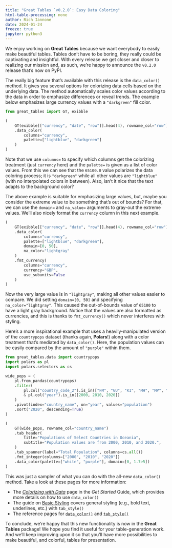 ```yaml
---
title: "Great Tables `v0.2.0`: Easy Data Coloring"
html-table-processing: none
author: Rich Iannone
date: 2024-01-24
freeze: true
jupyter: python3
---
```


We enjoy working on **Great Tables** because we want everybody to easily make beautiful tables. Tables don't have to be boring, they really could be captivating and insightful. With every release we get closer and closer to realizing our mission and, as such, we're happy to announce the `v0.2.0` release that's now on PyPI.

The really big feature that's available with this release is the `data_color()` method. It gives you several options for colorizing data cells based on the underlying data. The method automatically scales color values according to the data in order to emphasize differences or reveal trends. The example below emphasizes large currency values with a `"darkgreen"` fill color.

```python
from great_tables import GT, exibble

(
    GT(exibble[["currency", "date", "row"]].head(4), rowname_col="row")
    .data_color(
        columns="currency",
        palette=["lightblue", "darkgreen"]
    )
)
```

Note that we use `columns=` to specify which columns get the colorizing treatment (just `currency` here) and the `palette=` is given as a list of color values. From this we can see that the `65100.0` value polarizes the data coloring process; it is `"darkgreen"` while all other values are `"lightblue"` (with no interpolated colors in between). Also, isn't it nice that the text adapts to the background color?

The above example is suitable for emphasizing large values, but, maybe you consider the extreme value to be something that's out of bounds? For that, we can use the `domain=` and `na_value=` arguments to gray-out the extreme values. We'll also nicely format the `currency` column in this next example.

```python
(
    GT(exibble[["currency", "date", "row"]].head(4), rowname_col="row")
    .data_color(
        columns="currency",
        palette=["lightblue", "darkgreen"],
        domain=[0, 50],
        na_color="lightgray"
    )
    .fmt_currency(
        columns="currency",
        currency="GBP",
        use_subunits=False
    )
)
```

Now the very large value is in `"lightgray"`, making all other values easier to compare. We did setting `domain=[0, 50]` and specifying `na_color="lightgray"`. This caused the out-of-bounds value of `65100` to have a light gray background. Notice that the values are also formatted as currencies, and this is thanks to `fmt_currency()` which never interferes with styling.

Here's a more inspirational example that uses a heavily-manipulated version of the `countrypops` dataset (thanks again, **Polars**!) along with a color treatment that's mediated by `data_color()`. Here, the population values can be easily compared by the amount of `"purple"` within them.

```python
from great_tables.data import countrypops
import polars as pl
import polars.selectors as cs

wide_pops = (
    pl.from_pandas(countrypops)
    .filter(
        pl.col("country_code_2").is_in(["FM", "GU", "KI", "MH", "MP", "NR", "PW"])
        & pl.col("year").is_in([2000, 2010, 2020])
    )
    .pivot(index="country_name", on="year", values="population")
    .sort("2020", descending=True)
)

(
    GT(wide_pops, rowname_col="country_name")
    .tab_header(
        title="Populations of Select Countries in Oceania",
        subtitle="Population values are from 2000, 2010, and 2020.",
    )
    .tab_spanner(label="Total Population", columns=cs.all())
    .fmt_integer(columns=["2000", "2010", "2020"])
    .data_color(palette=["white", "purple"], domain=[0, 1.7e5])
)
```

This was just a sampler of what you can do with the all-new `data_color()` method. Take a look at these pages for more information:

- The [*Colorizing with Data*](/get-started/colorizing-with-data.qmd) page in the *Get Started* Guide, which provides more details on how to use `data_color()`
- The guide on [Basic Styling](https://posit-dev.github.io/great-tables/get-started/basic-styling.html) covers general styling (e.g., bold text, underlines, etc.) with `tab_style()`
- The reference pages for [`data_color()`](https://posit-dev.github.io/great-tables/reference/GT.data_color.html) and [`tab_style()`](https://posit-dev.github.io/great-tables/reference/GT.tab_style.html)

To conclude, we're happy that this new functionality is now in the **Great Tables** package! We hope you find it useful for your table-generation work. And we'll keep improving upon it so that you'll have more possibilities to make beautiful, and colorful, tables for presentation.

